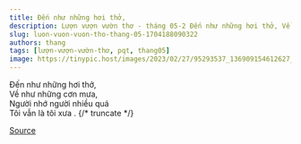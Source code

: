 ```yaml
---
title: Đến như những hơi thở,
description: Lượn vượn vườn thơ - tháng 05-2 Đến như những hơi thở, Về như những cơn mưa,
slug: luon-vuon-vuon-tho-thang-05-1704188090322
authors: thang
tags: [lượn-vượn-vườn-thơ, pqt, thang05]
image: https://tinypic.host/images/2023/02/27/95293537_136909154612627_3196660960601309184_n.th.jpg
---
```


Đến như những hơi thở,\
Về như những cơn mưa,\
Người nhớ người nhiều quá\
Tôi vẫn là tôi xưa .
{/* truncate */}


[Source](https://www.facebook.com/ape.poem/posts/pfbid0VjsE33NxmFZcegmDLrDYRUk9DVPde7329QqEXYRs8RYRxa2MFnJsuVjsEHsB5quUl)
